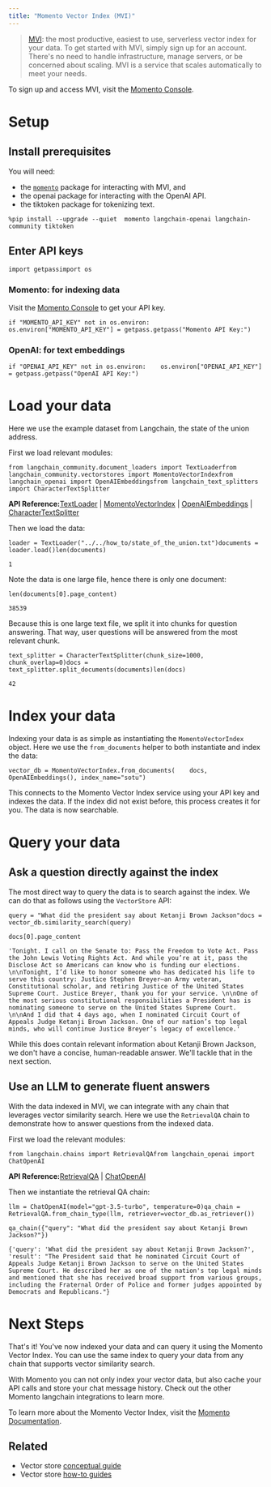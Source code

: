 ```yaml
---
title: "Momento Vector Index (MVI)"
---
```


> [MVI](https://gomomento.com): the most productive, easiest to use, serverless vector index for your data. To get started with MVI, simply sign up for an account. There's no need to handle infrastructure, manage servers, or be concerned about scaling. MVI is a service that scales automatically to meet your needs.

To sign up and access MVI, visit the [Momento Console](https://console.gomomento.com).

# Setup

## Install prerequisites

You will need:

* the [`momento`](https://pypi.org/project/momento/) package for interacting with MVI, and
* the openai package for interacting with the OpenAI API.
* the tiktoken package for tokenizing text.

```
%pip install --upgrade --quiet  momento langchain-openai langchain-community tiktoken
```

## Enter API keys

```
import getpassimport os
```

### Momento: for indexing data

Visit the [Momento Console](https://console.gomomento.com) to get your API key.

```
if "MOMENTO_API_KEY" not in os.environ:    os.environ["MOMENTO_API_KEY"] = getpass.getpass("Momento API Key:")
```

### OpenAI: for text embeddings

```
if "OPENAI_API_KEY" not in os.environ:    os.environ["OPENAI_API_KEY"] = getpass.getpass("OpenAI API Key:")
```

# Load your data

Here we use the example dataset from Langchain, the state of the union address.

First we load relevant modules:

```
from langchain_community.document_loaders import TextLoaderfrom langchain_community.vectorstores import MomentoVectorIndexfrom langchain_openai import OpenAIEmbeddingsfrom langchain_text_splitters import CharacterTextSplitter
```

**API Reference:**[TextLoader](https://python.langchain.com/api_reference/community/document_loaders/langchain_community.document_loaders.text.TextLoader.html) | [MomentoVectorIndex](https://python.langchain.com/api_reference/community/vectorstores/langchain_community.vectorstores.momento_vector_index.MomentoVectorIndex.html) | [OpenAIEmbeddings](https://python.langchain.com/api_reference/openai/embeddings/langchain_openai.embeddings.base.OpenAIEmbeddings.html) | [CharacterTextSplitter](https://python.langchain.com/api_reference/text_splitters/character/langchain_text_splitters.character.CharacterTextSplitter.html)

Then we load the data:

```
loader = TextLoader("../../how_to/state_of_the_union.txt")documents = loader.load()len(documents)
```

```
1
```

Note the data is one large file, hence there is only one document:

```
len(documents[0].page_content)
```

```
38539
```

Because this is one large text file, we split it into chunks for question answering. That way, user questions will be answered from the most relevant chunk.

```
text_splitter = CharacterTextSplitter(chunk_size=1000, chunk_overlap=0)docs = text_splitter.split_documents(documents)len(docs)
```

```
42
```

# Index your data

Indexing your data is as simple as instantiating the `MomentoVectorIndex` object. Here we use the `from_documents` helper to both instantiate and index the data:

```
vector_db = MomentoVectorIndex.from_documents(    docs, OpenAIEmbeddings(), index_name="sotu")
```

This connects to the Momento Vector Index service using your API key and indexes the data. If the index did not exist before, this process creates it for you. The data is now searchable.

# Query your data

## Ask a question directly against the index

The most direct way to query the data is to search against the index. We can do that as follows using the `VectorStore` API:

```
query = "What did the president say about Ketanji Brown Jackson"docs = vector_db.similarity_search(query)
```

```
docs[0].page_content
```

```
'Tonight. I call on the Senate to: Pass the Freedom to Vote Act. Pass the John Lewis Voting Rights Act. And while you’re at it, pass the Disclose Act so Americans can know who is funding our elections. \n\nTonight, I’d like to honor someone who has dedicated his life to serve this country: Justice Stephen Breyer—an Army veteran, Constitutional scholar, and retiring Justice of the United States Supreme Court. Justice Breyer, thank you for your service. \n\nOne of the most serious constitutional responsibilities a President has is nominating someone to serve on the United States Supreme Court. \n\nAnd I did that 4 days ago, when I nominated Circuit Court of Appeals Judge Ketanji Brown Jackson. One of our nation’s top legal minds, who will continue Justice Breyer’s legacy of excellence.'
```

While this does contain relevant information about Ketanji Brown Jackson, we don't have a concise, human-readable answer. We'll tackle that in the next section.

## Use an LLM to generate fluent answers

With the data indexed in MVI, we can integrate with any chain that leverages vector similarity search. Here we use the `RetrievalQA` chain to demonstrate how to answer questions from the indexed data.

First we load the relevant modules:

```
from langchain.chains import RetrievalQAfrom langchain_openai import ChatOpenAI
```

**API Reference:**[RetrievalQA](https://python.langchain.com/api_reference/langchain/chains/langchain.chains.retrieval_qa.base.RetrievalQA.html) | [ChatOpenAI](https://python.langchain.com/api_reference/openai/chat_models/langchain_openai.chat_models.base.ChatOpenAI.html)

Then we instantiate the retrieval QA chain:

```
llm = ChatOpenAI(model="gpt-3.5-turbo", temperature=0)qa_chain = RetrievalQA.from_chain_type(llm, retriever=vector_db.as_retriever())
```

```
qa_chain({"query": "What did the president say about Ketanji Brown Jackson?"})
```

```
{'query': 'What did the president say about Ketanji Brown Jackson?', 'result': "The President said that he nominated Circuit Court of Appeals Judge Ketanji Brown Jackson to serve on the United States Supreme Court. He described her as one of the nation's top legal minds and mentioned that she has received broad support from various groups, including the Fraternal Order of Police and former judges appointed by Democrats and Republicans."}
```

# Next Steps

That's it! You've now indexed your data and can query it using the Momento Vector Index. You can use the same index to query your data from any chain that supports vector similarity search.

With Momento you can not only index your vector data, but also cache your API calls and store your chat message history. Check out the other Momento langchain integrations to learn more.

To learn more about the Momento Vector Index, visit the [Momento Documentation](https://docs.gomomento.com).

## Related

* Vector store [conceptual guide](/src/oss/concepts/vectorstores)
* Vector store [how-to guides](/src/oss/how_to/#vector-stores)
